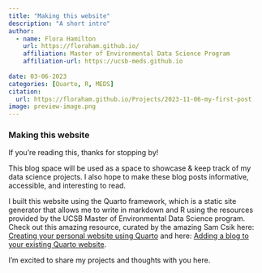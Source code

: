 ```yaml
---
title: "Making this website"
description: "A short intro"
author:
  - name: Flora Hamilton 
    url: https://floraham.github.io/
    affiliation: Master of Environmental Data Science Program 
    affiliation-url: https://ucsb-meds.github.io
    
date: 03-06-2023
categories: [Quarto, R, MEDS]
citation:
  url: https://floraham.github.io/Projects/2023-11-06-my-first-post
image: preview-image.png
---
```


### **Making this website**

If you're reading this, thanks for stopping by! 

This blog space will be used as a space to showcase & keep track of my data science projects. I also hope to make these blog posts informative, accessible, and interesting to read. 

I built this website using the Quarto framework, which is a static site generator that allows me to write in markdown and R using the resources provided by the UCSB Master of Environmental Data Science program. Check out this amazing resource, curated by the amazing Sam Csik here: [Creating your personal website using Quarto](https://ucsb-meds.github.io/creating-quarto-websites/) and here: [Adding a blog to your existing Quarto website](https://samanthacsik.github.io/posts/2022-10-24-quarto-blogs/). 


I'm excited to share my projects and thoughts with you here.
